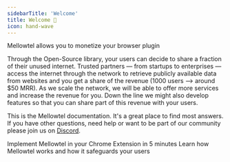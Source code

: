 ```yaml
---
sidebarTitle: 'Welcome'
title: Welcome 👋
icon: hand-wave
---
```


Mellowtel allows you to monetize your browser plugin

Through the Open-Source library, your users can decide to share a fraction of their unused internet. Trusted partners — from startups to enterprises — access the internet through the network to retrieve publicly available data from websites and you get a share of the revenue (1000 users —> around $50 MRR). As we scale the network, we will be able to offer more services and increase the revenue for you.
Down the line we might also develop features so that you can share part of this revenue with your users.

This is the Mellowtel documentation. It's a great place to find most answers. If you have other questions, need help or want to be part of our community please join us on [Discord](https://discord.com/invite/txAZp4MSDe).

<CardGroup cols={2}>
    <Card title="Quickstart (5 minutes)" icon="rocket" href="/get-started/quickstart">
        Implement Mellowtel in your Chrome Extension in 5 minutes
    </Card>
    <Card title="Learn Concepts" icon="graduation-cap" href="/concepts/user-experience">
        Learn how Mellowtel works and how it safeguards your users
    </Card>
</CardGroup>

